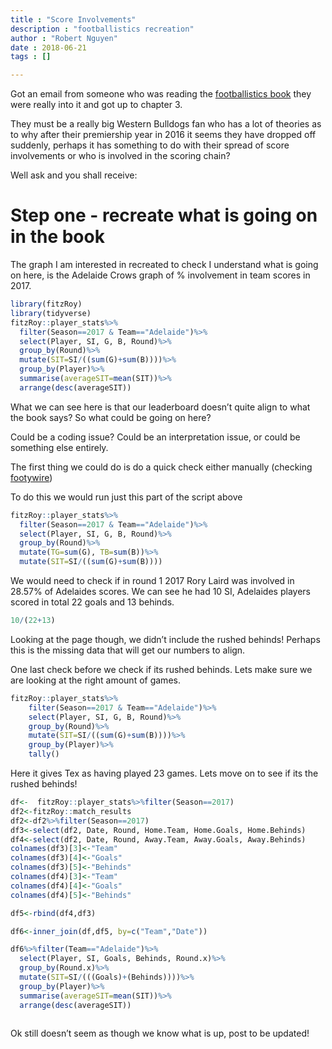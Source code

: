 ```yaml
---
title : "Score Involvements"
description : "footballistics recreation"
author : "Robert Nguyen"
date : 2018-06-21
tags : []

---
```


Got an email from someone who was reading the [footballistics book](https://shop.abc.net.au/footballistics) they were really into it and got up to chapter 3. 

They must be a really big Western Bulldogs fan who has a lot of theories as to why after their premiership year in 2016 it seems they have dropped off suddenly, perhaps it has something to do with their spread of score involvements or who is involved in the scoring chain? 


Well ask and you shall receive:

# Step one - recreate what is going on in the book

The graph I am interested in recreated to check I understand what is going on here, is the Adelaide Crows graph of % involvement in team scores in 2017. 

```r
library(fitzRoy)
library(tidyverse)
fitzRoy::player_stats%>%
  filter(Season==2017 & Team=="Adelaide")%>%
  select(Player, SI, G, B, Round)%>%
  group_by(Round)%>%
  mutate(SIT=SI/((sum(G)+sum(B))))%>%
  group_by(Player)%>%
  summarise(averageSIT=mean(SIT))%>%
  arrange(desc(averageSIT))  


```
What we can see here is that our leaderboard doesn't quite align to what the book says? So what could be going on here? 

Could be a coding issue? Could be an interpretation issue, or could be something else entirely.

The first thing we could do is do a quick check either manually (checking [footywire](https://www.footywire.com/afl/footy/ft_match_statistics?mid=9314)) 


To do this we would run just this part of the script above

```r

fitzRoy::player_stats%>%
  filter(Season==2017 & Team=="Adelaide")%>%
  select(Player, SI, G, B, Round)%>%
  group_by(Round)%>%
  mutate(TG=sum(G), TB=sum(B))%>%
  mutate(SIT=SI/((sum(G)+sum(B))))

```
We would need to check if in round 1 2017 Rory Laird was involved in 28.57% of Adelaides scores. We can see he had 10 SI, Adelaides players scored in total 22 goals and 13 behinds. 

```r
10/(22+13)

```
Looking at the page though, we didn't include the rushed behinds! Perhaps this is the missing data that will get our numbers to align.

One last check before we check if its rushed behinds. Lets make sure we are looking at the right amount of games. 

```r

fitzRoy::player_stats%>%
    filter(Season==2017 & Team=="Adelaide")%>%
    select(Player, SI, G, B, Round)%>%
    group_by(Round)%>%
    mutate(SIT=SI/((sum(G)+sum(B))))%>%
    group_by(Player)%>%
    tally()
```

Here it gives Tex as having played 23 games. Lets move on to see if its the rushed behinds!
```r

df<-  fitzRoy::player_stats%>%filter(Season==2017)
df2<-fitzRoy::match_results
df2<-df2%>%filter(Season==2017)
df3<-select(df2, Date, Round, Home.Team, Home.Goals, Home.Behinds)
df4<-select(df2, Date, Round, Away.Team, Away.Goals, Away.Behinds)
colnames(df3)[3]<-"Team"
colnames(df3)[4]<-"Goals"
colnames(df3)[5]<-"Behinds"
colnames(df4)[3]<-"Team"
colnames(df4)[4]<-"Goals"
colnames(df4)[5]<-"Behinds"

df5<-rbind(df4,df3)

df6<-inner_join(df,df5, by=c("Team","Date"))

df6%>%filter(Team=="Adelaide")%>%
  select(Player, SI, Goals, Behinds, Round.x)%>%
  group_by(Round.x)%>%
  mutate(SIT=SI/(((Goals)+(Behinds))))%>%
  group_by(Player)%>%
  summarise(averageSIT=mean(SIT))%>%
  arrange(desc(averageSIT))
  

```

Ok still doesn't seem as though we know what is up, post to be updated!
